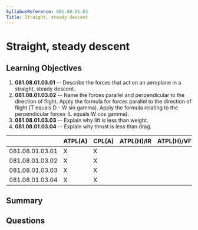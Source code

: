 ```yaml
---
SyllabusReference: 081.08.01.03
Title: Straight, steady descent
---
```


# Straight, steady descent

## Learning Objectives

1.  **081.08.01.03.01** -- Describe the forces that act on an aeroplane in a
    straight, steady descent.
2.  **081.08.01.03.02** -- Name the forces parallel and perpendicular to the
    direction of flight. Apply the formula for forces parallel to the direction
    of flight (T equals D - W sin gamma). Apply the formula relating to the
    perpendicular forces (L equals W cos gamma).
3.  **081.08.01.03.03** -- Explain why lift is less than weight.
4.  **081.08.01.03.04** -- Explain why thrust is less than drag.

|                 | ATPL(A) | CPL(A) | ATPL(H)/IR | ATPL(H)/VFR | CPL(H) | IR | CBIR(A) |
| --------------- | ------- | ------ | ---------- | ----------- | ------ | -- | ------- |
| 081.08.01.03.01 | X       | X      |            |             |        |    |         |
| 081.08.01.03.02 | X       | X      |            |             |        |    |         |
| 081.08.01.03.03 | X       | X      |            |             |        |    |         |
| 081.08.01.03.04 | X       | X      |            |             |        |    |         |

## Summary

## Questions

